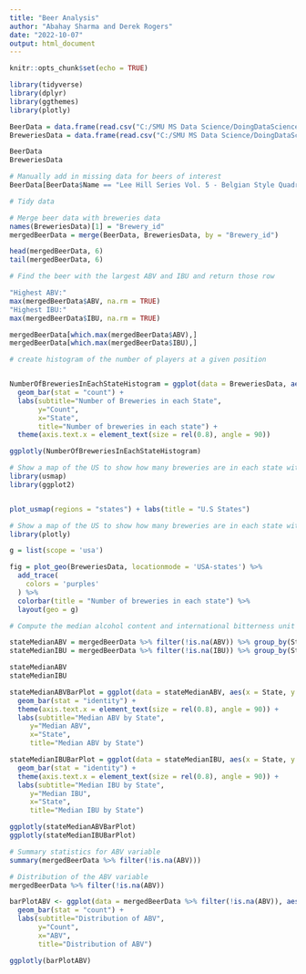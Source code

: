 ```yaml
---
title: "Beer Analysis"
author: "Abahay Sharma and Derek Rogers"
date: "2022-10-07"
output: html_document
---
```


```r
knitr::opts_chunk$set(echo = TRUE)
```

```r
library(tidyverse)
library(dplyr)
library(ggthemes)
library(plotly)
```

```r
BeerData = data.frame(read.csv("C:/SMU MS Data Science/DoingDataScience6306/MSDS_6306_Doing-Data-Science/Unit 8 and 9 Case Study 1/Beers.csv"))
BreweriesData = data.frame(read.csv("C:/SMU MS Data Science/DoingDataScience6306/MSDS_6306_Doing-Data-Science/Unit 8 and 9 Case Study 1/Breweries.csv"))

BeerData
BreweriesData
```
```r
# Manually add in missing data for beers of interest
BeerData[BeerData$Name == "Lee Hill Series Vol. 5 - Belgian Style Quadrupel Ale",]$IBU = 35
```

```r
# Tidy data
```


```r
# Merge beer data with breweries data
names(BreweriesData)[1] = "Brewery_id"
mergedBeerData = merge(BeerData, BreweriesData, by = "Brewery_id")

head(mergedBeerData, 6)
tail(mergedBeerData, 6)
```

```r
# Find the beer with the largest ABV and IBU and return those row

"Highest ABV:"
max(mergedBeerData$ABV, na.rm = TRUE)
"Highest IBU:"
max(mergedBeerData$IBU, na.rm = TRUE)

mergedBeerData[which.max(mergedBeerData$ABV),]
mergedBeerData[which.max(mergedBeerData$IBU),]
```

```r
# create histogram of the number of players at a given position


NumberOfBreweriesInEachStateHistogram = ggplot(data = BreweriesData, aes(x=State)) + 
  geom_bar(stat = "count") + 
  labs(subtitle="Number of Breweries in each State", 
       y="Count", 
       x="State", 
       title="Number of breweries in each state") +
  theme(axis.text.x = element_text(size = rel(0.8), angle = 90))

ggplotly(NumberOfBreweriesInEachStateHistogram)
```

```r
# Show a map of the US to show how many breweries are in each state with usmap and ggplot2
library(usmap)
library(ggplot2)


plot_usmap(regions = "states") + labs(title = "U.S States")
```

```r
# Show a map of the US to show how many breweries are in each state with plotly
library(plotly)

g = list(scope = 'usa')

fig = plot_geo(BreweriesData, locationmode = 'USA-states') %>%
  add_trace(
    colors = 'purples'
  ) %>%
  colorbar(title = "Number of breweries in each state") %>%
  layout(geo = g)
```

```r
# Compute the median alcohol content and international bitterness unit for each state then plot with a bar chart

stateMedianABV = mergedBeerData %>% filter(!is.na(ABV)) %>% group_by(State) %>% summarise(Median = median(ABV)) %>% arrange(desc(Median))
stateMedianIBU = mergedBeerData %>% filter(!is.na(IBU)) %>% group_by(State) %>% summarise(Median = median(IBU)) %>% arrange(desc(Median))

stateMedianABV
stateMedianIBU

stateMedianABVBarPlot = ggplot(data = stateMedianABV, aes(x = State, y = Median)) +
  geom_bar(stat = "identity") +
  theme(axis.text.x = element_text(size = rel(0.8), angle = 90)) +
  labs(subtitle="Median ABV by State", 
     y="Median ABV", 
     x="State", 
     title="Median ABV by State")

stateMedianIBUBarPlot = ggplot(data = stateMedianIBU, aes(x = State, y = Median)) +
  geom_bar(stat = "identity") +
  theme(axis.text.x = element_text(size = rel(0.8), angle = 90)) +
  labs(subtitle="Median IBU by State", 
     y="Median IBU", 
     x="State", 
     title="Median IBU by State")

ggplotly(stateMedianABVBarPlot)
ggplotly(stateMedianIBUBarPlot)
```

```r
# Summary statistics for ABV variable
summary(mergedBeerData %>% filter(!is.na(ABV)))
```

```r
# Distribution of the ABV variable
mergedBeerData %>% filter(!is.na(ABV))

barPlotABV <- ggplot(data = mergedBeerData %>% filter(!is.na(ABV)), aes(x=ABV)) +
  geom_bar(stat = "count") + 
  labs(subtitle="Distribution of ABV", 
       y="Count", 
       x="ABV", 
       title="Distribution of ABV")

ggplotly(barPlotABV)
```